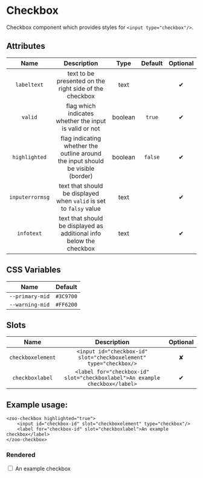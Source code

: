 
<Meta title="Docs/Checkbox"/>

# Checkbox

Checkbox component which provides styles for `<input type="checkbox"/>`.

## Attributes
|   **Name**    |           **Description**                                                      | **Type** | **Default** | **Optional** |
| :-----------: | :-----------------------------------------------------------------------------:|:--------:|:-----------:|:-----------:|
| `labeltext`   | text to be presented on the right side of the checkbox                         | text     |             |   ✔
| `valid`       | flag which indicates whether the input is valid or not                         | boolean  |   `true`    |   ✔
| `highlighted` |flag indicating whether the outline around the input should be visible (border) | boolean  |   `false`   |   ✔
|`inputerrormsg`| text that should be displayed when `valid` is set to `falsy` value             | text     |             |   ✔
|   `infotext`  | text that should be displayed as additional info below the checkbox            | text     |             |   ✔
## CSS Variables
|        **Name**        |   **Default**  |
| :--------------------: |:--------------:|
| `--primary-mid`        |    `#3C9700`   |
| `--warning-mid`        |    `#FF6200`   |
## Slots
|      **Name**    |           **Description**          | **Optional** | 
| :--------------: | :---------------------------------:|:-----------:|
| `checkboxelement`| `<input id="checkbox-id" slot="checkboxelement" type="checkbox/>`| ✘
| `checkboxlabel`  | `<label for="checkbox-id" slot="checkboxlabel">An example checkbox</label>`| ✔

## Example usage:
```
<zoo-checkbox highlighted="true">
	<input id="checkbox-id" slot="checkboxelement" type="checkbox"/>
	<label for="checkbox-id" slot="checkboxlabel">An example checkbox</label>
</zoo-checkbox>
```
### Rendered
<zoo-checkbox highlighted="true">
	<input id="checkbox-id" slot="checkboxelement" type="checkbox"/>
	<label htmlFor="checkbox-id" slot="checkboxlabel">An example checkbox</label>
</zoo-checkbox>
